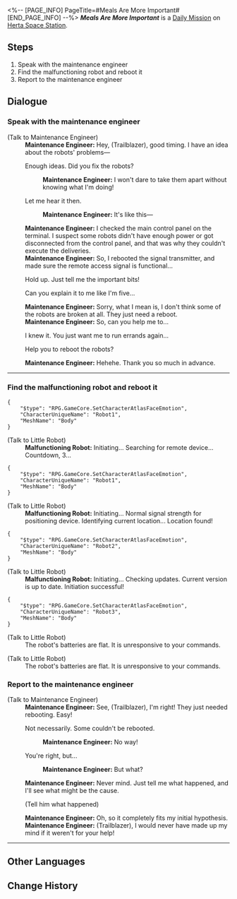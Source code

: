 <%-- [PAGE_INFO]
PageTitle=#Meals Are More Important#
[END_PAGE_INFO] --%>
{{Stub|Dialogue.}}
{{Mission Infobox
|id            = 3000703
|title         = 
|image         = <!--Mission Meals Are More Important.png-->
|type          = Daily
|event_name    = 
|chapter       = 
|requirements  = {{subst:void|<!--Unknown: {"Type":"Manual"}-->}}
|summary       = <!--official mission summary from Fate's Atlas-->
|characters    = Maintenance Engineer; Malfunctioning Robot; Trailblazer
|startLocation = [[Herta Space Station]] - [[Base Zone]]
|world         = Herta Space Station
|area          = Base Zone
|prev          = 
|next          = 
|rewards       = Credit*5,000
}}
'''''Meals Are More Important''''' is a [[Daily Mission]] on [[Herta Space Station]].

==Steps==
# Speak with the maintenance engineer
# Find the malfunctioning robot and reboot it
# Report to the maintenance engineer

<!--
==Gameplay Notes==

--><!--
==Trial Character==

-->
==Dialogue==
{{Stub Dialogue}}

===Speak with the maintenance engineer{{subst:void|<!--300070301-->}}===
{{Mission Description|type=daily|location=Base Zone|The maintenance engineer has a new idea about the meal-delivery robot malfunction. He asks you to reboot the malfunctioning robot to verify if his guess is accurate.}}
{{Dialogue Start}}

;(Talk to Maintenance Engineer)
:'''Maintenance Engineer:''' Hey, (Trailblazer), good timing. I have an idea about the robots' problems&mdash;
:{{DIcon|Arrow}} Enough ideas. Did you fix the robots?
::'''Maintenance Engineer:''' I won't dare to take them apart without knowing what I'm doing!
:{{DIcon|Arrow}} Let me hear it then.
::'''Maintenance Engineer:''' It's like this&mdash;
:'''Maintenance Engineer:''' I checked the main control panel on the terminal. I suspect some robots didn't have enough power or got disconnected from the control panel, and that was why they couldn't execute the deliveries.
:'''Maintenance Engineer:''' So, I rebooted the signal transmitter, and made sure the remote access signal is functional...
:{{DIcon|Arrow}} Hold up. Just tell me the important bits!
:{{DIcon|Arrow}} Can you explain it to me like I'm five...
:'''Maintenance Engineer:''' Sorry, what I mean is, I don't think some of the robots are broken at all. They just need a reboot.
:'''Maintenance Engineer:''' So, can you help me to...
:{{DIcon|Arrow}} I knew it. You just want me to run errands again...
:{{DIcon|Arrow}} Help you to reboot the robots?
:'''Maintenance Engineer:''' Hehehe. Thank you so much in advance.
----
{{Dialogue End}}

===Find the malfunctioning robot and reboot it{{subst:void|<!--300070308-->}}===
{{Dialogue Start}}
<pre>{
	"$type": "RPG.GameCore.SetCharacterAtlasFaceEmotion",
	"CharacterUniqueName": "Robot1",
	"MeshName": "Body"
}</pre>

;(Talk to Little Robot)
:'''Malfunctioning Robot:''' Initiating... Searching for remote device... Countdown, 3...
<pre>{
	"$type": "RPG.GameCore.SetCharacterAtlasFaceEmotion",
	"CharacterUniqueName": "Robot1",
	"MeshName": "Body"
}</pre>

;(Talk to Little Robot)
:'''Malfunctioning Robot:''' Initiating... Normal signal strength for positioning device. Identifying current location... Location found!
<pre>{
	"$type": "RPG.GameCore.SetCharacterAtlasFaceEmotion",
	"CharacterUniqueName": "Robot2",
	"MeshName": "Body"
}</pre>

;(Talk to Little Robot)
:'''Malfunctioning Robot:''' Initiating... Checking updates. Current version is up to date. Initiation successful!
<pre>{
	"$type": "RPG.GameCore.SetCharacterAtlasFaceEmotion",
	"CharacterUniqueName": "Robot3",
	"MeshName": "Body"
}</pre>

;(Talk to Little Robot)
:The robot's batteries are flat. It is unresponsive to your commands.

;(Talk to Little Robot)
:The robot's batteries are flat. It is unresponsive to your commands.
{{Dialogue End}}

===Report to the maintenance engineer{{subst:void|<!--300070307-->}}===
{{Dialogue Start}}

;(Talk to Maintenance Engineer)
:'''Maintenance Engineer:''' See, (Trailblazer), I'm right! They just needed rebooting. Easy!
:{{DIcon|Arrow}} Not necessarily. Some couldn't be rebooted.
::'''Maintenance Engineer:''' No way!
:{{DIcon|Arrow}} You're right, but...
::'''Maintenance Engineer:''' But what?
:'''Maintenance Engineer:''' Never mind. Just tell me what happened, and I'll see what might be the cause.
:{{DIcon|Arrow}} (Tell him what happened)
:'''Maintenance Engineer:''' Oh, so it completely fits my initial hypothesis.
:'''Maintenance Engineer:''' (Trailblazer), I would never have made up my mind if it weren't for your help!
----
{{Dialogue End}}

==Other Languages==
{{Other Languages
|en   = Meals Are More Important
|zhs  = 吃饭要紧
|zht  = 吃飯要緊
|ja   = 食事は大事
|ko   = 끼니는 중요하지
|es   = La comida es muy importante
|fr   = L'aile et la cuisse
|ru   = Главное - еда
|th   = มื้ออาหารใครว่าไม่สำคัญ
|vi   = Ăn Uống Quan Trọng
|de   = Mahlzeiten sind wichtiger
|id   = Makan Itu Penting
|pt   = Refeições São Muito Importantes
}}

==Change History==
{{Change History|1.0}}
